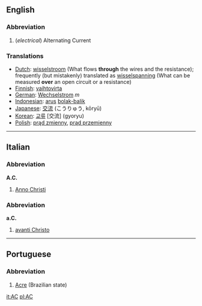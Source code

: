 ==English==
===Abbreviation===
#(''electrical'') Alternating Current
===Translations===
*[[Dutch]]: [[wisselstroom]] (What flows '''through''' the wires and the resistance); frequently (but mistakenly) translated as [[wisselspanning]] (What can be measured '''over''' an open circuit or a resistance)
*[[Finnish]]: [[vaihtovirta]]
*[[German]]: [[Wechselstrom]] ''m''
*[[Indonesian]]: [[arus]] [[bolak-balik]]
*[[Japanese]]: [[交流]] (こうりゅう, kōryū)
*[[Korean]]: [[교류]] [交流] (gyoryu)
*[[Polish]]: [[prąd zmienny]], [[prąd przemienny]]
----
==Italian==
===Abbreviation===
'''A.C.'''

# [[Anno Christi]]

===Abbreviation===
'''a.C.'''

# [[avanti Christo]]

----

==Portuguese==
===Abbreviation===
#[[Acre]] (Brazilian state)

[[it:AC]]
[[pl:AC]]